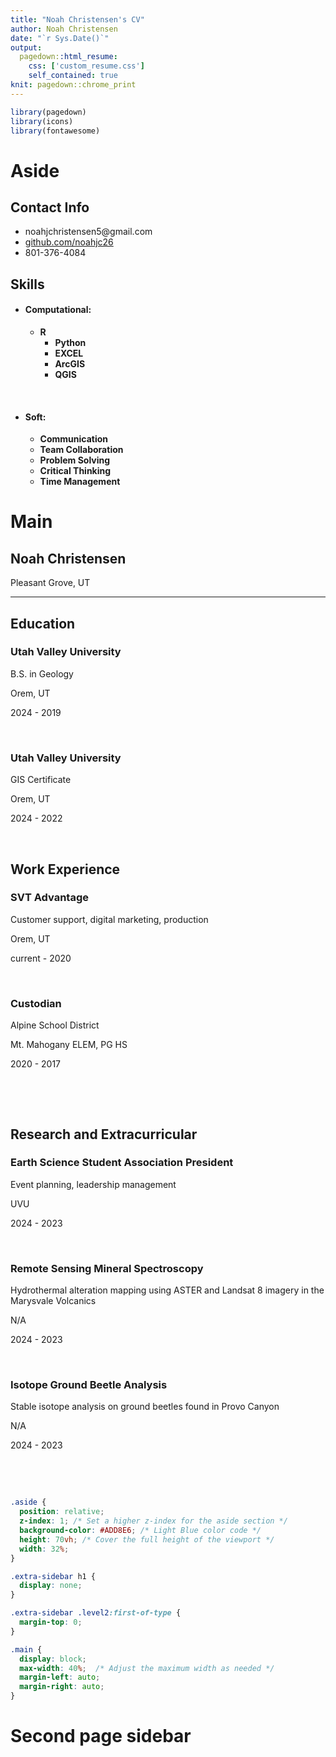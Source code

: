 ```yaml
---
title: "Noah Christensen's CV"
author: Noah Christensen
date: "`r Sys.Date()`"
output:
  pagedown::html_resume:
    css: ['custom_resume.css']
    self_contained: true
knit: pagedown::chrome_print
---
```

```r
library(pagedown)
library(icons)
library(fontawesome)
```

Aside
================================================================================



Contact Info {#contact}
--------------------------------------------------------------------------------

- <i class="fas fa-envelope"></i> noahjchristensen5@gmail.com
- <i class="fab fa-github"></i> [github.com/noahjc26](https://github.com/noahjc26)
- <i class="fas fa-home"></i> 801-376-4084

Skills {#skills}
--------------------------------------------------------------------------------

- #### <i class="fas fa-laptop"></i> Computational:
  - **R**
	- **Python**
	- **EXCEL**
	- **ArcGIS**
	- **QGIS**

<br>

- #### <i class="fas fa-user"></i> Soft:
  - **Communication**
  - **Team Collaboration**
  - **Problem Solving**
  - **Critical Thinking**
  - **Time Management**






Main
================================================================================

Noah Christensen {#title}
--------------------------------------------------------------------------------

Pleasant Grove, UT

--------------------------------------------------------------------------------



Education {data-icon=graduation-cap data-concise=true}
--------------------------------------------------------------------------------

### Utah Valley University

B.S. in Geology

Orem, UT

2024 - 2019

<br>

### Utah Valley University

GIS Certificate

Orem, UT

2024 - 2022

<br>


Work Experience {data-icon=briefcase} 
--------------------------------------------------------------------------------

### SVT Advantage

Customer support, digital marketing, production

Orem, UT

current - 2020


<br>

### Custodian

Alpine School District

Mt. Mahogany ELEM,
PG HS

2020 - 2017

<br>

<br>

Research and Extracurricular {data-icon=chalkboard-teacher}
--------------------------------------------------------------------------------

### Earth Science Student Association President

Event planning, leadership management

UVU

2024 - 2023


<br>

### Remote Sensing Mineral Spectroscopy 

Hydrothermal alteration mapping using ASTER and Landsat 8 imagery in the Marysvale Volcanics

N/A

2024 - 2023

<br>

### Isotope Ground Beetle Analysis

Stable isotope analysis on ground beetles found in Provo Canyon

N/A

2024 - 2023

<br>

<br>


```css
.aside {
  position: relative;
  z-index: 1; /* Set a higher z-index for the aside section */
  background-color: #ADD8E6; /* Light Blue color code */
  height: 70vh; /* Cover the full height of the viewport */
  width: 32%;
}

.extra-sidebar h1 {
  display: none;
}

.extra-sidebar .level2:first-of-type {
  margin-top: 0;
}

.main {
  display: block;
  max-width: 40%;  /* Adjust the maximum width as needed */
  margin-left: auto;
  margin-right: auto;
}
```

Second page sidebar {.aside .extra-sidebar}
================================================================================
